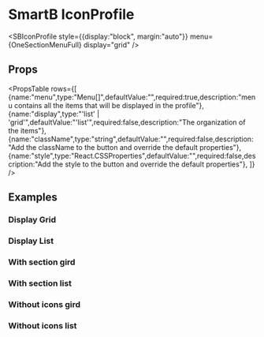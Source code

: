 
<Meta title="Overview|Layout/IconProfile" />

# SmartB IconProfile
<SBIconProfile 
style={{display:"block", margin:"auto"}}
menu={OneSectionMenuFull}
display="grid"
/>

## Props
<PropsTable 
rows={[
    {name:"menu",type:"Menu[]",defaultValue:"",required:true,description:"menu contains all the items that will be displayed in the profile"},
    {name:"display",type:"'list' | 'grid'",defaultValue:"'list'",required:false,description:"The organization of the items"},
    {name:"className",type:"string",defaultValue:"",required:false,description:"Add the className to the button and override the default properties"},
    {name:"style",type:"React.CSSProperties",defaultValue:"",required:false,description:"Add the style to the button and override the default properties"},
]} />


## Examples

### Display Grid
<Preview>
    <SBIconProfile 
    style={{display:"block", margin:"auto"}}
    menu={OneSectionMenuFull}
    display="grid"
    />
</Preview>


### Display List
<Preview>
    <SBIconProfile 
    style={{display:"block", margin:"auto"}}
    menu={OneSectionMenuFull}
    display="list"
    />
</Preview>


### With section gird
<Preview>
    <SBIconProfile 
    style={{display:"block", margin:"auto"}}
    menu={MultipleSectionMenuFull}
    display="grid"
    />
</Preview>

### With section list
<Preview>
    <SBIconProfile 
    style={{display:"block", margin:"auto"}}
    menu={MultipleSectionMenuFull}
    display="list"
    />
</Preview>

### Without icons gird
<Preview>
    <SBIconProfile 
    style={{display:"block", margin:"auto"}}
    menu={NoIconMultipleSectionMenuFull}
    display="grid"
    />
</Preview>

### Without icons list
<Preview>
    <SBIconProfile 
    style={{display:"block", margin:"auto"}}
    menu={NoIconMultipleSectionMenuFull}
    display="list"
    />
</Preview>